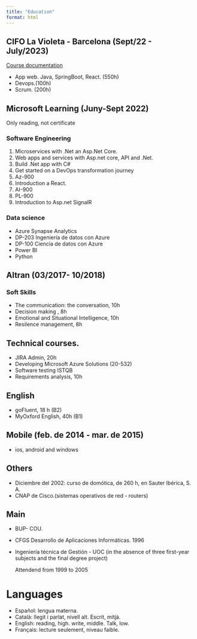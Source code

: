 ```yaml
---
title: "Education"
format: html
---
```


## CIFO La Violeta - Barcelona (Sept/22 - July/2023)

[Course documentation](https://rarmero.github.io/appwebcifolavioleta){.external}

- App web. Java, SpringBoot, React. (550h)
- Devops.(100h)
- Scrum. (200h)

## Microsoft Learning (Juny-Sept 2022)

:::{.callout-warning title="Notice"}
Only reading, not certificate
:::


### Software Engineering

1. Microservices with .Net an Asp.Net Core.
2. Web apps and services with Asp.net core, API and .Net.
3. Build .Net app with C#
4. Get started on a DevOps transformation journey
5. Az-900
6. Introduction a React.
7. AI-900
8. PL-900
9. Introduction to Asp.net SignalR

### Data science

- Azure Synapse Analytics
- DP-203 Ingeniería de datos con Azure
- DP-100 Ciencia de datos con Azure
- Power BI
- Python


## Altran (03/2017- 10/2018)

### Soft Skills

-  The communication: the conversation, 10h
-  Decision making , 8h
-  Emotional and Situational Intelligence, 10h
-  Resilence management, 8h

## Technical courses.

- JIRA Admin, 20h
- Developing Microsoft Azure Solutions (20-532)
- Software testing ISTQB
- Requirements analysis, 10h


## English
- goFluent, 18 h (B2)
- MyOxford English, 40h (B1)


## Mobile (feb. de 2014 - mar. de 2015)

- ios, android and windows

## Others

- Diciembre del 2002: curso de domótica, de 260 h, en Sauter Ibérica, S. A.
- CNAP de Cisco.(sistemas operativos de red - routers)

## Main

- BUP- COU.
- CFGS Desarrollo de Aplicaciones Informáticas. 1996
- Ingeniería técnica de Gestión - UOC
  (in the absence of three first-year subjects and the final degree project)

  Attendend from 1999 to 2005

# Languages

- Español: lengua materna.
- Català: llegit i parlat, nivell alt. Escrit, mitjà.
- English: reading, high. write, middle. Talk, low.
- Français: lecture seulement, niveau faible.